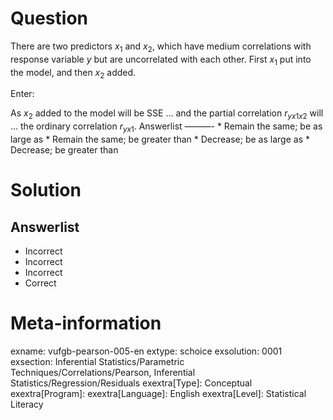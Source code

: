 Question
========

There are two predictors $x_{1}$ and $x_{2}$, which have medium correlations with response variable *y* but are uncorrelated with each other.  First $x_{1}$ put into the model, and then $x_{2}$ added.

Enter:

As $x_{2}$ added to the model will be SSE ... and the partial correlation $r_{yx1x2}$ will ...  the ordinary correlation $r_{yx1}$. 
Answerlist
----------
* Remain the same; be as large as
* Remain the same; be greater than
* Decrease; be as large as
* Decrease; be greater than

Solution
========

Answerlist
----------
* Incorrect
* Incorrect
* Incorrect
* Correct

Meta-information
================
exname: vufgb-pearson-005-en
extype: schoice
exsolution: 0001
exsection: Inferential Statistics/Parametric Techniques/Correlations/Pearson, Inferential Statistics/Regression/Residuals
exextra[Type]: Conceptual
exextra[Program]: 
exextra[Language]: English
exextra[Level]: Statistical Literacy
